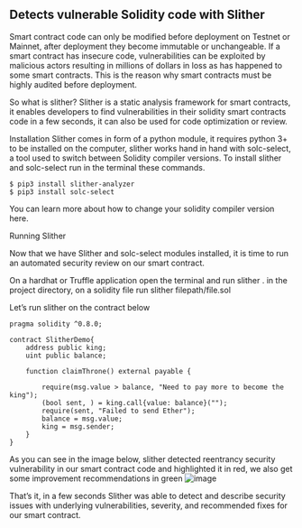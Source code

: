 ## Detects vulnerable Solidity code with Slither
Smart contract code can only be modified before deployment on Testnet or Mainnet, after deployment they become immutable or unchangeable. If a smart contract has insecure code, vulnerabilities can be exploited by malicious actors resulting in millions of dollars in loss as has happened to some smart contracts. This is the reason why smart contracts must be highly audited before deployment.

So what is slither? Slither is a static analysis framework for smart contracts, it enables developers to find vulnerabilities in their solidity smart contracts code in a few seconds, it can also be used for code optimization or review.

Installation
Slither comes in form of a python module, it requires python 3+ to be installed on the computer, slither works hand in hand with solc-select, a tool used to switch between Solidity compiler versions. To install slither and solc-select run in the terminal these commands.
```
$ pip3 install slither-analyzer
$ pip3 install solc-select
```
You can learn more about how to change your solidity compiler version here.

Running Slither

Now that we have Slither and solc-select modules installed, it is time to run an automated security review on our smart contract.

On a hardhat or Truffle application open the terminal and run slither . in the project directory, on a solidity file run slither filepath/file.sol

Let’s run slither on the contract below

```solidity
pragma solidity ^0.8.0;

contract SlitherDemo{
    address public king;
    uint public balance;
  
    function claimThrone() external payable {
        
        require(msg.value > balance, "Need to pay more to become the king");
        (bool sent, ) = king.call{value: balance}("");
        require(sent, "Failed to send Ether");
        balance = msg.value;
        king = msg.sender;
    }
}
```
As you can see in the image below, slither detected reentrancy security vulnerability in our smart contract code and highlighted it in red, we also get some improvement recommendations in green
![image](https://user-images.githubusercontent.com/58421062/208248534-79be0395-4d7e-4115-8cf3-86e79fdf865b.png)

That’s it, in a few seconds Slither was able to detect and describe security issues with underlying vulnerabilities, severity, and recommended fixes for our smart contract.
